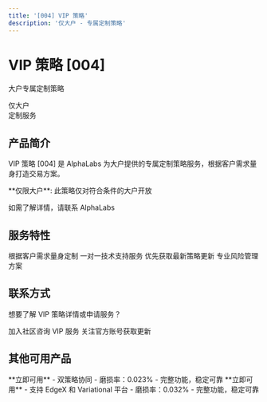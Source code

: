 ```yaml
---
title: '[004] VIP 策略'
description: '仅大户 - 专属定制策略'
---
```


<div className="product-hero">
  <h1 className="hero-title">VIP 策略 [004]</h1>
  <p className="hero-subtitle">大户专属定制策略</p>
  <div className="hero-date">
    <div className="date-box">仅大户</div>
    <div className="date-label">定制服务</div>
  </div>
</div>

## 产品简介

VIP 策略 [004] 是 AlphaLabs 为大户提供的专属定制策略服务，根据客户需求量身打造交易方案。

<Warning>
  **仅限大户**: 此策略仅对符合条件的大户开放

  如需了解详情，请联系 AlphaLabs
</Warning>

## 服务特性

<CardGroup cols={2}>
  <Card title="定制化策略" icon="wrench">
    根据客户需求量身定制
  </Card>
  <Card title="专属支持" icon="headset">
    一对一技术支持服务
  </Card>
  <Card title="优先更新" icon="bolt">
    优先获取最新策略更新
  </Card>
  <Card title="风险管理" icon="shield-check">
    专业风险管理方案
  </Card>
</CardGroup>

## 联系方式

想要了解 VIP 策略详情或申请服务？

<CardGroup cols={2}>
  <Card title="Telegram 群组" icon="users" href="https://t.co/ZNnay6dnxz">
    加入社区咨询 VIP 服务
  </Card>
  <Card title="X (Twitter)" icon="x-twitter" href="https://x.com/Alpha_alabs">
    关注官方账号获取更新
  </Card>
</CardGroup>

## 其他可用产品

<CardGroup cols={2}>
  <Card title="Lighter-EdgeX [002]" icon="rocket" href="/products/lighter-edgex">
    **立即可用** - 双策略协同
    - 磨损率：0.023%
    - 完整功能，稳定可靠
  </Card>

  <Card title="EdgeX-Variational [001]" icon="rocket" href="/products/edgex-variational">
    **立即可用** - 支持 EdgeX 和 Variational 平台
    - 磨损率：0.032%
    - 完整功能，稳定可靠
  </Card>
</CardGroup>
